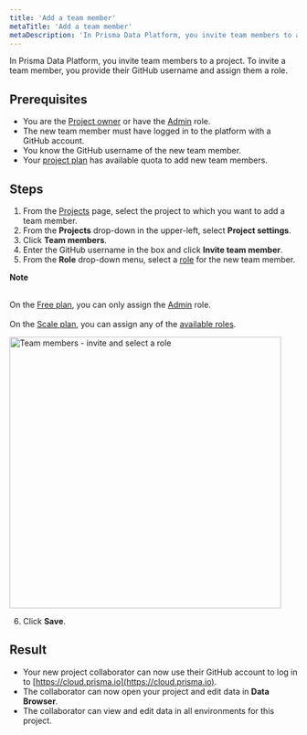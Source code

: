 ```yaml
---
title: 'Add a team member'
metaTitle: 'Add a team member'
metaDescription: 'In Prisma Data Platform, you invite team members to a project. To invite a team member, you provide their GitHub username and assign them a role.'
---
```


<TopBlock>

In Prisma Data Platform, you invite team members to a project. To invite a team member, you provide their GitHub username and assign them a role.

</TopBlock>

## Prerequisites

- You are the [Project owner](/data-platform/members/roles-permissions) or have the [Admin](/data-platform/members/roles-permissions) role.
- The new team member must have logged in to the platform with a GitHub account.
- You know the GitHub username of the new team member.
- Your [project plan](/data-platform/billing/plans-and-quotas) has available quota to add new team members.

## Steps

1. From the [Projects](https://cloud.prisma.io/projects) page, select the project to which you want to add a team member.
2. From the **Projects** drop-down in the upper-left, select **Project settings**.
3. Click **Team members**.
4. Enter the GitHub username in the box and click **Invite team member**.
5. From the **Role** drop-down menu, select a [role](/data-platform/members/roles-permissions) for the new team member.

  <Admonition>

  **Note**<br /><br />

  On the [Free plan](/data-platform/billing/plans-and-quotas#strongfreestrong-plan), you can only assign the [Admin](/data-platform/members/roles-permissions) role.<br /><br />
  On the [Scale plan](/data-platform/billing/plans-and-quotas#strongscalestrong-plan), you can assign any of the [available roles](/data-platform/members/roles-permissions).

  </Admonition>

  <img
    src="../../images/team-members-invite-and-select-role.png"
    title="Team members - invite and select a role"
    alt="Team members - invite and select a role"
    width="475px"
  />

6. Click **Save**.

## Result

- Your new project collaborator can now use their GitHub account to log in to [https://cloud.prisma.io](https://cloud.prisma.io).
- The collaborator can now open your project and edit data in **Data Browser**.
- The collaborator can view and edit data in all environments for this project.
